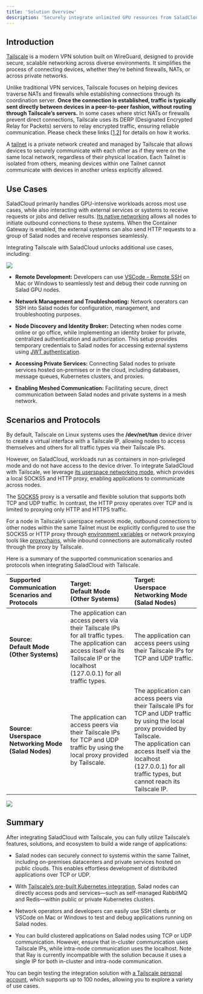 ```yaml
---
title: 'Solution Overview'
description: 'Securely integrate unlimited GPU resources from SaladCloud into your applications'
---
```


## Introduction

[Tailscale](https://tailscale.com/) is a modern VPN solution built on WireGuard, designed to provide secure, scalable
networking across diverse environments. It simplifies the process of connecting devices, whether they’re behind
firewalls, NATs, or across private networks.

Unlike traditional VPN services, Tailscale focuses on helping devices traverse NATs and firewalls while establishing
connections through its coordination server. **Once the connection is established, traffic is typically sent directly
between devices in a peer-to-peer fashion, without routing through Tailscale’s servers.** In some cases where strict
NATs or firewalls prevent direct connections, Tailscale uses its DERP (Designated Encrypted Relay for Packets) servers
to relay encrypted traffic, ensuring reliable communication. Please check these links
[[1](https://tailscale.com/blog/how-nat-traversal-works),[2](https://tailscale.com/blog/how-tailscale-works)] for
details on how it works.

A [tailnet](https://tailscale.com/kb/1136/tailnet) is a private network created and managed by Tailscale that allows
devices to securely communicate with each other as if they were on the same local network, regardless of their physical
location. Each Tailnet is isolated from others, meaning devices within one Tailnet cannot communicate with devices in
another unless explicitly allowed.

## Use Cases

SaladCloud primarily handles GPU-intensive workloads across most use cases, while also interacting with external
services or systems to receive requests or jobs and deliver results. [Its native networking](/products/sce/networking)
allows all nodes to initiate outbound connections to these systems. When the Container Gateway is enabled, the external
systems can also send HTTP requests to a group of Salad nodes and receive responses seamlessly.

Integrating Tailscale with SaladCloud unlocks additional use cases, including:

<img src="/guides/tailscale-integration/images/networking-overview.png" />

- **Remote Development:** Developers can use [VSCode - Remote SSH](https://code.visualstudio.com/docs/remote/ssh) on Mac
  or Windows to seamlessly test and debug their code running on Salad GPU nodes.

- **Network Management and Troubleshooting:** Network operators can SSH into Salad nodes for configuration, management,
  and troubleshooting purposes.

- **Node Discovery and Identity Broker:** Detecting when nodes come online or go office, while implementing an identity
  broker for private, centralized authentication and authorization. This setup provides temporary credentials to Salad
  nodes for accessing external systems using [JWT authentication](/tutorials/jwt-authentication).

- **Accessing Private Services:** Connecting Salad nodes to private services hosted on-premises or in the cloud,
  including databases, message queues, Kubernetes clusters, and proxies.

- **Enabling Meshed Communication:** Facilitating secure, direct communication between Salad nodes and private systems
  in a mesh network.

## Scenarios and Protocols

By default, Tailscale on Linux systems uses the **/dev/net/tun** device driver to create a virtual interface with a
Tailscale IP, allowing nodes to access themselves and others for all traffic types via their Tailscale IPs.

However, on SaladCloud, workloads run as containers in non-privileged mode and do not have access to the device driver.
To integrate SaladCloud with Tailscale, we leverage
[its userspace networking mode](https://tailscale.com/kb/1112/userspace-networking), which provides a local SOCKS5 and
HTTP proxy, enabling applications to communicate across nodes.

The [SOCKS5](https://datatracker.ietf.org/doc/html/rfc1928) proxy is a versatile and flexible solution that supports
both TCP and UDP traffic. In contrast, the HTTP proxy operates over TCP and is limited to proxying only HTTP and HTTPS
traffic.

For a node in Tailscale’s userspace network mode, outbound connections to other nodes within the same Tailnet must be
explicitly configured to use the SOCKS5 or HTTP proxy through
[environment variables](https://tailscale.com/kb/1112/userspace-networking#configure-your-application-to-use-socks5-or-http)
or network proxying tools like [proxychains](https://github.com/haad/proxychains), while inbound connections are
automatically routed through the proxy by Tailscale.

Here is a summary of the supported communication scenarios and protocols when integrating SaladCloud with Tailscale.

| Supported Communication Scenarios and Protocols               | Target:<br />Default Mode<br />(Other Systems)                                                                                                                                                  | Target:<br />Userspace Networking Mode<br />(Salad Nodes)                                                                                                                                                                                                       |
| :------------------------------------------------------------ | :---------------------------------------------------------------------------------------------------------------------------------------------------------------------------------------------- | :-------------------------------------------------------------------------------------------------------------------------------------------------------------------------------------------------------------------------------------------------------------- |
| **Source:<br />Default Mode<br />(Other Systems)**            | The application can access peers via their Tailscale IPs for all traffic types.<br />The application can access itself via its Tailscale IP or the localhost (127.0.0.1) for all traffic types. | The application can access peers using their Tailscale IPs for TCP and UDP traffic.                                                                                                                                                                             |
| **Source:<br />Userspace Networking Mode<br />(Salad Nodes)** | The application can access peers via their Tailscale IPs for TCP and UDP traffic by using the local proxy provided by Tailscale.                                                                | The application can access peers via their Tailscale IPs for TCP and UDP traffic by using the local proxy provided by Tailscale.<br />The application can access itself via the localhost (127.0.0.1) for all traffic types, but cannot reach its Tailscale IP. |

<img src="/guides/tailscale-integration/images/scenarios.png" />

## Summary

After integrating SaladCloud with Tailscale, you can fully utilize Tailscale’s features, solutions, and ecosystem to
build a wide range of applications:

- Salad nodes can securely connect to systems within the same Tailnet, including on-premises datacenters and private
  services hosted on public clouds. This enables effortless development of distributed applications over TCP or UDP.

- With [Tailscale’s pre-built Kubernetes integration](https://tailscale.com/kb/1185/kubernetes), Salad nodes can
  directly access pods and services—such as self-managed RabbitMQ and Redis—within public or private Kubernetes
  clusters.

- Network operators and developers can easily use SSH clients or VSCode on Mac or Windows to test and debug applications
  running on Salad nodes.

- You can build clustered applications on Salad nodes using TCP or UDP communication. However, ensure that in-cluster
  communication uses Tailscale IPs, while intra-node communication uses the localhost. Note that Ray is currently
  incompatible with the solution because it uses a single IP for both in-cluster and intra-node communication.

You can begin testing the integration solution with [a Tailscale personal account](https://tailscale.com/pricing), which
supports up to 100 nodes, allowing you to explore a variety of use cases.
